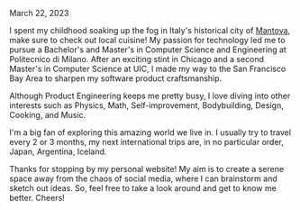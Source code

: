 
March 22, 2023

I spent my childhood soaking up the fog in Italy's historical city of [Mantova](https://en.wikipedia.org/wiki/Mantua "Mantova"), make sure to check out local cuisine! My passion for technology led me to pursue a Bachelor's and Master's in Computer Science and Engineering at Politecnico di Milano. After an exciting stint in Chicago and a second Master's in Computer Science at UIC, I made my way to the San Francisco Bay Area to sharpen my software product craftsmanship.

Although Product Engineering keeps me pretty busy, I love diving into other interests such as Physics, Math, Self-improvement, Bodybuilding, Design, Cooking, and Music.

I'm a big fan of exploring this amazing world we live in. I usually try to travel every 2 or 3 months, my next international trips are, in no particular order, Japan, Argentina, Iceland.

Thanks for stopping by my personal website! My aim is to create a serene space away from the chaos of social media, where I can brainstorm and sketch out ideas. So, feel free to take a look around and get to know me better. Cheers!

